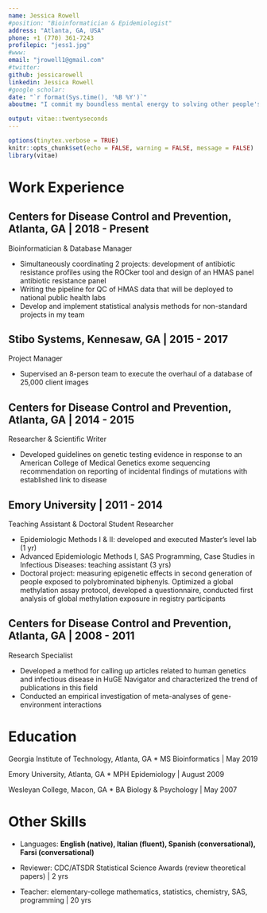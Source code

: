 ```yaml
---
name: Jessica Rowell
#position: "Bioinformatician & Epidemiologist"
address: "Atlanta, GA, USA"
phone: +1 (770) 361-7243
profilepic: "jess1.jpg"
#www:
email: "jrowell1@gmail.com"
#twitter: 
github: jessicarowell
linkedin: Jessica Rowell
#google scholar:
date: "`r format(Sys.time(), '%B %Y')`"
aboutme: "I commit my boundless mental energy to solving other people's problems. I use computers for what they do best, and bring to the table everything else. Skills include: R (>6 yrs), Python (>2 yrs), SQL (>2 yrs), Perl (>4 yrs), SAS (>10 yrs, plus teaching), plus the suite of commonly-used bioinformatics tools. "

output: vitae::twentyseconds
---
```


```r
options(tinytex.verbose = TRUE)
knitr::opts_chunk$set(echo = FALSE, warning = FALSE, message = FALSE)
library(vitae)
```

# Work Experience

## Centers for Disease Control and Prevention, Atlanta, GA | 2018 - Present

Bioinformatician & Database Manager

* Simultaneously coordinating 2 projects: development of antibiotic resistance profiles using the ROCker tool and design of an HMAS panel antibiotic resistance panel 
* Writing the pipeline for QC of HMAS data that will be deployed to national public health labs
* Develop and implement statistical analysis methods for non-standard projects in my team

## Stibo Systems, Kennesaw, GA | 2015 - 2017

Project Manager

* Supervised an 8-person team to execute the overhaul of a database of 25,000 client images

## Centers for Disease Control and Prevention, Atlanta, GA | 2014 - 2015

Researcher & Scientific Writer 

* Developed guidelines on genetic testing evidence in response to an American College of Medical Genetics exome sequencing recommendation on reporting of incidental findings of mutations with established link to disease

## Emory University | 2011 - 2014

Teaching Assistant & Doctoral Student Researcher

* Epidemiologic Methods I & II: developed and executed Master's level lab (1 yr)
* Advanced Epidemiologic Methods I, SAS Programming, Case Studies in Infectious Diseases: teaching assistant (3 yrs)
* Doctoral project: measuring epigenetic effects in second generation of  people exposed to polybrominated biphenyls. Optimized a global methylation assay protocol, developed a questionnaire, conducted first analysis of global methylation exposure in registry participants

## Centers for Disease Control and Prevention, Atlanta, GA | 2008 - 2011

Research Specialist

* Developed a method for calling up articles related to human genetics and infectious disease in HuGE Navigator and characterized the trend of publications in this field
* Conducted an empirical investigation of meta-analyses of gene-environment interactions

# Education

Georgia Institute of Technology, Atlanta, GA
* MS Bioinformatics | May 2019

Emory University, Atlanta, GA 
* MPH Epidemiology | August 2009

Wesleyan College, Macon, GA
* BA Biology & Psychology | May 2007

# Other Skills
* Languages: **English (native), Italian (fluent), Spanish (conversational), Farsi (conversational)**

* Reviewer: CDC/ATSDR Statistical Science Awards (review theoretical papers) | 2 yrs

* Teacher: elementary-college mathematics, statistics, chemistry, SAS, programming | 20 yrs
